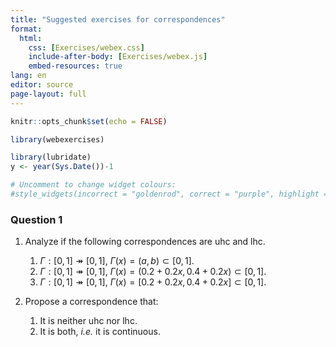 ```yaml
---
title: "Suggested exercises for correspondences"
format: 
  html:
    css: [Exercises/webex.css]
    include-after-body: [Exercises/webex.js]
    embed-resources: true
lang: en
editor: source
page-layout: full
---
```


```r
knitr::opts_chunk$set(echo = FALSE)

library(webexercises)
```

```r
library(lubridate)
y <- year(Sys.Date())-1
```

```r
# Uncomment to change widget colours:
#style_widgets(incorrect = "goldenrod", correct = "purple", highlight = "firebrick")
```

<!-- Style Block for nice tables -->

<style>
  table {
    width: 100%;
    border-collapse: collapse;
    text-align: center;
    font-family: Arial, sans-serif;
  }

  thead tr:first-child th {
    background-color: #f2f2f2;
    border-bottom: 2px solid #999;
  }

  thead tr:nth-child(2) th {
    background-color: #e0e0e0;
    border-bottom: 2px solid #999;
  }

  tbody td {
    padding: 8px;
    border-bottom: 1px solid #ccc;
  }

  tbody tr:nth-child(even) td {
    background-color: #f9f9f9;
  }

  th, td {
    vertical-align: middle;
  }
</style>

<!-- Style Block for nice tables -->

### Question 1

1. Analyze if the following correspondences are uhc and lhc.

    1. $\Gamma:[0,1]\twoheadrightarrow [0,1]$, $\Gamma(x)=(a,b)\subset [0,1]$.
    2. $\Gamma:[0,1]\twoheadrightarrow [0,1]$, $\Gamma(x)=(0.2+0.2x,0.4+0.2x)\subset [0,1]$.
    3. $\Gamma:[0,1]\twoheadrightarrow [0,1]$, $\Gamma(x)=[0.2+0.2x,0.4+0.2x]\subset [0,1]$.

2. Propose a correspondence that:

    1. It is neither uhc nor lhc.
    2. It is both, *i.e.* it is continuous.